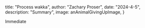 



 title: "Process wakka",
 author: "Zachary Proser",
 date: "2024-4-5",
 description: "Summary",
 image: anAnimalGivingUpImage,
} 


Immediate
